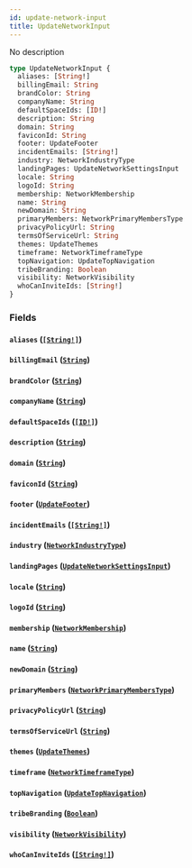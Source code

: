 ```yaml
---
id: update-network-input
title: UpdateNetworkInput
---
```


No description

```graphql
type UpdateNetworkInput {
  aliases: [String!]
  billingEmail: String
  brandColor: String
  companyName: String
  defaultSpaceIds: [ID!]
  description: String
  domain: String
  faviconId: String
  footer: UpdateFooter
  incidentEmails: [String!]
  industry: NetworkIndustryType
  landingPages: UpdateNetworkSettingsInput
  locale: String
  logoId: String
  membership: NetworkMembership
  name: String
  newDomain: String
  primaryMembers: NetworkPrimaryMembersType
  privacyPolicyUrl: String
  termsOfServiceUrl: String
  themes: UpdateThemes
  timeframe: NetworkTimeframeType
  topNavigation: UpdateTopNavigation
  tribeBranding: Boolean
  visibility: NetworkVisibility
  whoCanInviteIds: [String!]
}
```

### Fields

#### `aliases` ([`[String!]`](/docs/graphql/scalars/string))

#### `billingEmail` ([`String`](/docs/graphql/scalars/string))

#### `brandColor` ([`String`](/docs/graphql/scalars/string))

#### `companyName` ([`String`](/docs/graphql/scalars/string))

#### `defaultSpaceIds` ([`[ID!]`](/docs/graphql/scalars/id))

#### `description` ([`String`](/docs/graphql/scalars/string))

#### `domain` ([`String`](/docs/graphql/scalars/string))

#### `faviconId` ([`String`](/docs/graphql/scalars/string))

#### `footer` ([`UpdateFooter`](/docs/graphql/inputs/update-footer))

#### `incidentEmails` ([`[String!]`](/docs/graphql/scalars/string))

#### `industry` ([`NetworkIndustryType`](/docs/graphql/enums/network-industry-type))

#### `landingPages` ([`UpdateNetworkSettingsInput`](/docs/graphql/inputs/update-network-settings-input))

#### `locale` ([`String`](/docs/graphql/scalars/string))

#### `logoId` ([`String`](/docs/graphql/scalars/string))

#### `membership` ([`NetworkMembership`](/docs/graphql/enums/network-membership))

#### `name` ([`String`](/docs/graphql/scalars/string))

#### `newDomain` ([`String`](/docs/graphql/scalars/string))

#### `primaryMembers` ([`NetworkPrimaryMembersType`](/docs/graphql/enums/network-primary-members-type))

#### `privacyPolicyUrl` ([`String`](/docs/graphql/scalars/string))

#### `termsOfServiceUrl` ([`String`](/docs/graphql/scalars/string))

#### `themes` ([`UpdateThemes`](/docs/graphql/inputs/update-themes))

#### `timeframe` ([`NetworkTimeframeType`](/docs/graphql/enums/network-timeframe-type))

#### `topNavigation` ([`UpdateTopNavigation`](/docs/graphql/inputs/update-top-navigation))

#### `tribeBranding` ([`Boolean`](/docs/graphql/scalars/boolean))

#### `visibility` ([`NetworkVisibility`](/docs/graphql/enums/network-visibility))

#### `whoCanInviteIds` ([`[String!]`](/docs/graphql/scalars/string))
